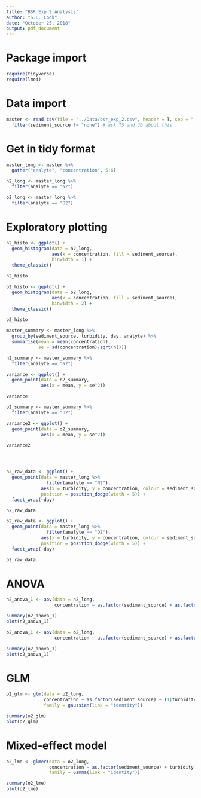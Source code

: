 ```yaml
---
title: "BSR Exp 2 Analysis"
author: "S.C. Cook"
date: "October 25, 2018"
output: pdf_document
---
```


# Package import


```r
require(tidyverse)
require(lme4)
```


# Data import


```r
master <- read.csv(file = "../Data/bsr_exp_2.csv", header = T, sep = ",") %>%
  filter(sediment_source != "none") # ask TS and JD about this
```


# Get in tidy format

```r
master_long <- master %>%
  gather("analyte", "concentration", 5:6)
```

```r
n2_long <- master_long %>%
  filter(analyte == "N2")

o2_long <- master_long %>%
  filter(analyte == "O2")
```


# Exploratory plotting

```r
n2_histo <- ggplot() +
  geom_histogram(data = n2_long,
                 aes(x = concentration, fill = sediment_source),
                 binwidth = 1) +
  theme_classic()

n2_histo
```

```r
o2_histo <- ggplot() +
  geom_histogram(data = o2_long,
                 aes(x = concentration, fill = sediment_source),
                 binwidth = 2) +
  theme_classic()

o2_histo
```
```r
master_summary <- master_long %>%
  group_by(sediment_source, turbidity, day, analyte) %>%
  summarise(mean = mean(concentration),
            se = sd(concentration)/sqrt(n()))
```

```r
n2_summary <- master_summary %>%
  filter(analyte == "N2")

variance <- ggplot() +
  geom_point(data = n2_summary,
             aes(x = mean, y = se^2))

variance

o2_summary <- master_summary %>%
  filter(analyte == "O2")

variance2 <- ggplot() +
  geom_point(data = o2_summary,
             aes(x = mean, y = se^2))

variance2




n2_raw_data <- ggplot() +
  geom_point(data = master_long %>%
               filter(analyte == "N2"),
             aes(x = turbidity, y = concentration, colour = sediment_source),
             position = position_dodge(width = 5)) +
  facet_wrap(~day)

n2_raw_data

o2_raw_data <- ggplot() +
  geom_point(data = master_long %>%
               filter(analyte == "O2"),
             aes(x = turbidity, y = concentration, colour = sediment_source),
             position = position_dodge(width = 5)) +
  facet_wrap(~day)

o2_raw_data
```





# ANOVA

```r
n2_anova_1 <- aov(data = n2_long,
                  concentration ~ as.factor(sediment_source) + as.factor(turbidity) + as.factor(day))

summary(n2_anova_1)
plot(n2_anova_1)
```

```r
o2_anova_1 <- aov(data = o2_long,
                  concentration ~ as.factor(sediment_source) + as.factor(turbidity) + as.factor(day))

summary(o2_anova_1)
plot(o2_anova_1)
```

# GLM

```r
o2_glm <- glm(data = o2_long,
              concentration ~ as.factor(sediment_source) + (1|turbidity) + day,
              family = gaussian(link = "identity"))

summary(o2_glm)
plot(o2_glm)
```


# Mixed-effect model

```r
o2_lme <- glmer(data = o2_long,
                concentration ~ as.factor(sediment_source) + turbidity + day + (1|bottle_no),
                family = Gamma(link = "identity"))

summary(o2_lme)
plot(o2_lme)
```



